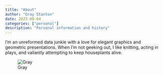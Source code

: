 ```yaml
---
title: "About"
author: "Gray Stanton"
date: 2023-09-04
categories: ["personal"]
description: "Personal information and history"
---
```





I'm an unreformed data junkie with a love for elegant graphics and geometric presentations. When I'm not geeking out, I like knitting, 
acting in plays, and valiantly attempting to keep houseplants alive.

![Gray](/images/Agraygood4_crop.JPG)


